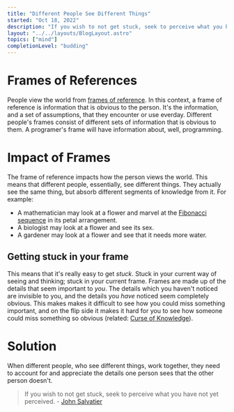 ```yaml
---
title: "Different People See Different Things"
started: "Oct 18, 2022"
description: "If you wish to not get stuck, seek to perceive what you have not yet perceived."
layout: "../../layouts/BlogLayout.astro"
topics: ["mind"]
completionLevel: "budding"
---
```


# Frames of References
People view the world from [frames of reference](https://en.wikipedia.org/wiki/Frame_of_reference).
In this context, a frame of reference is information that is obvious to the person. It's the
information, and a set of assumptions, that they encounter or use everday.
Different people's frames consist of different sets of information that is obvious to them.
A programer's frame will have information about, well, programming.

# Impact of Frames
The frame of reference impacts how the person views the world. This means that different people,
essentially, see different things. They actually see the same thing, but absorb different
segments of knowledge from it. For example:
- A mathematician may look at a flower and marvel at the [Fibonacci
sequence](https://en.wikipedia.org/wiki/Fibonacci_number#Nature) in its petal arrangement.
- A biologist may look at a flower and see its sex.
- A gardener may look at a flower and see that it needs more water.

## Getting stuck in your frame
This means that it's really easy to get _stuck_. Stuck in your current way of seeing and thinking;
stuck in your current frame. Frames are made up of the details that seem important to _you_. The
details which you haven't noticed are invisible to you, and the details you
_have_ noticed seem completely obvious. This makes makes it difficult to see how you could
miss something important, and on the flip side it makes it hard for you to see how someone could miss
something so obvious (related: [Curse of Knowledge](https://en.wikipedia.org/wiki/Curse_of_knowledge)).

# Solution
When different people, who see different things, work together, they need to account for and
appreciate the details one person sees that the other person doesn't.

> If you wish to not get stuck, seek to perceive what you have not yet perceived.
\- [John Salvatier](http://johnsalvatier.org/)
